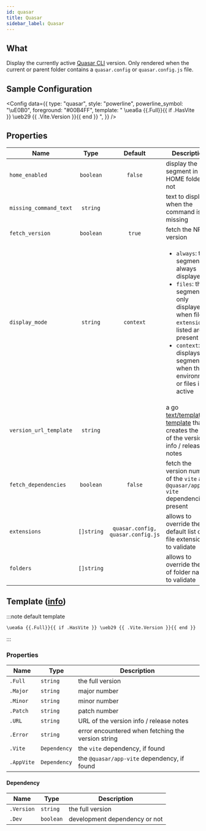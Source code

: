 ```yaml
---
id: quasar
title: Quasar
sidebar_label: Quasar
---
```


## What

Display the currently active [Quasar CLI][quasar-cli] version. Only rendered when the current or
parent folder contains a `quasar.config` or `quasar.config.js` file.

## Sample Configuration


<Config
  data={{
    type: "quasar",
    style: "powerline",
    powerline_symbol: "\uE0B0",
    foreground: "#00B4FF",
    template:
      " \uea6a {{.Full}}{{ if .HasVite }} \ueb29 {{ .Vite.Version }}{{ end }} ",
  }}
/>

## Properties

| Name                   | Type       | Default                           | Description                                                                                                                                                                                                                          |
| ---------------------- | :--------: | :-------------------------------: | ------------------------------------------------------------------------------------------------------------------------------------------------------------------------------------------------------------------------------------ |
| `home_enabled`         | `boolean`  | `false`                           | display the segment in the HOME folder or not                                                                                                                                                                                        |
| `missing_command_text` | `string`   |                                   | text to display when the command is missing                                                                                                                                                                                          |
| `fetch_version`        | `boolean`  | `true`                            | fetch the NPM version                                                                                                                                                                                                                |
| `display_mode`         | `string`   | `context`                         | <ul><li>`always`: the segment is always displayed</li><li>`files`: the segment is only displayed when file `extensions` listed are present</li><li>`context`: displays the segment when the environment or files is active</li></ul> |
| `version_url_template` | `string`   |                                   | a go [text/template][go-text-template] [template][templates] that creates the URL of the version info / release notes                                                                                                                |
| `fetch_dependencies`   | `boolean`  | `false`                           | fetch the version number of the `vite` and `@quasar/app-vite` dependencies if present                                                                                                                                                |
| `extensions`           | `[]string` | `quasar.config, quasar.config.js` | allows to override the default list of file extensions to validate                                                                                                                                                                   |
| `folders`              | `[]string` |                                   | allows to override the list of folder names to validate                                                                                                                                                                              |

## Template ([info][templates])

:::note default template

```template
\uea6a {{.Full}}{{ if .HasVite }} \ueb29 {{ .Vite.Version }}{{ end }}
```

:::

### Properties

| Name       | Type         | Description                                        |
| ---------- | ------------ | -------------------------------------------------- |
| `.Full`    | `string`     | the full version                                   |
| `.Major`   | `string`     | major number                                       |
| `.Minor`   | `string`     | minor number                                       |
| `.Patch`   | `string`     | patch number                                       |
| `.URL`     | `string`     | URL of the version info / release notes            |
| `.Error`   | `string`     | error encountered when fetching the version string |
| `.Vite`    | `Dependency` | the `vite` dependency, if found                    |
| `.AppVite` | `Dependency` | the `@quasar/app-vite` dependency, if found        |

#### Dependency

| Name       | Type      | Description                   |
| ---------- | --------- | ----------------------------- |
| `.Version` | `string`  | the full version              |
| `.Dev`     | `boolean` | development dependency or not |

[go-text-template]: https://golang.org/pkg/text/template/
[templates]: /docs/configuration/templates
[quasar-cli]: https://quasar.dev/start/quasar-cli
